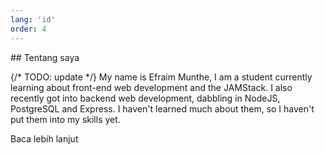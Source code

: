 ```yaml
---
lang: 'id'
order: 4
---
```




<section class="main-section full-columns" id="about">
  ## Tentang saya

  {/* TODO: update */}
  My name is Efraim Munthe, I am a student currently learning about
  front-end web development and the JAMStack. I also recently got into
  backend web development, dabbling in NodeJS, PostgreSQL and Express. I
  haven't learned much about them, so I haven't put them into my skills
  yet.

  <div class="cta-container">
    <CTA href={getRelativeLocaleUrl(locale, "about")} primary margin>Baca lebih lanjut</CTA>
  </div>
</section>

